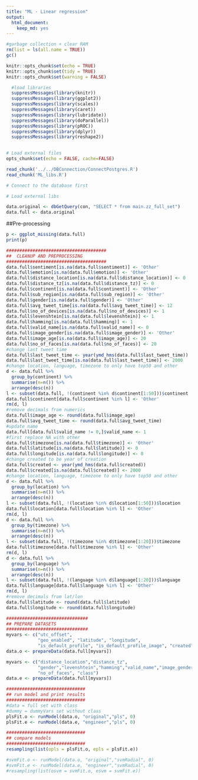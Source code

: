 ```yaml
---
title: "ML - Linear regression"
output: 
  html_document: 
    keep_md: yes
---
```


```r
#garbage collection + clear RAM
rm(list = ls(all.name = TRUE))
gc()
```

```r
knitr::opts_chunk$set(echo = TRUE)
knitr::opts_chunk$set(tidy = TRUE)
knitr::opts_chunk$set(warning = FALSE)
```

```r
  #load libraries
  suppressMessages(library(knitr))
  suppressMessages(library(ggplot2))
  suppressMessages(library(scales))
  suppressMessages(library(caret))
  suppressMessages(library(lubridate))
  suppressMessages(library(doParallel))
  suppressMessages(library(pROC))
  suppressMessages(library(dplyr))
  suppressMessages(library(reshape2))
  
```

```r
# Load external files
opts_chunk$set(echo = FALSE, cache=FALSE)

read_chunk('../../DBConnection/ConnectPostgres.R')
read_chunk('ML_libs.R')
```

```r
# Connect to the database first
```

```r
# Load external libs
```

```r
data.original <- dbGetQuery(con, "SELECT * from main.zz_full_set") 
data.full <- data.original
```

##Pre-processing
```r

p <- ggplot_missing(data.full)
print(p)

######################################
##  CLEANUP AND PREPROCESSING
######################################
data.full$sentiment[is.na(data.full$sentiment)] <- 'Other'
data.full$emotion[is.na(data.full$emotion)] <- 'Other'
data.full$distance_location[is.na(data.full$distance_location)] <- 0
data.full$distance_tz[is.na(data.full$distance_tz)] <- 0
data.full$continent[is.na(data.full$continent)] <- 'Other'
data.full$sub_region[is.na(data.full$sub_region)] <- 'Other'
data.full$gender[is.na(data.full$gender)] <- 'Other'
data.full$avg_tweet_time[is.na(data.full$avg_tweet_time)] <- 12
data.full$no_of_devices[is.na(data.full$no_of_devices)] <- 1
data.full$levenshtein[is.na(data.full$levenshtein)] <- 1
data.full$hamming[is.na(data.full$hamming)] <- 1
data.full$valid_name[is.na(data.full$valid_name)] <- 0
data.full$image_gender[is.na(data.full$image_gender)] <- 'Other'
data.full$image_age[is.na(data.full$image_age)] <- 20
data.full$no_of_faces[is.na(data.full$no_of_faces)] <- 20
#change last tweet time
data.full$last_tweet_time <- year(ymd_hms(data.full$last_tweet_time))
data.full$last_tweet_time[is.na(data.full$last_tweet_time)] <- 2000
#change location, language, timezone to only have top50 and other
d <- data.full %>% 
  group_by(continent) %>%
  summarise(n=n()) %>%
  arrange(desc(n))
l <- subset(data.full, !(continent %in% d$continent[1:50]))$continent
data.full$continent[data.full$continent %in% l] <- 'Other'
rm(d, l)
#remove decimals from numerics
data.full$image_age <- round(data.full$image_age)
data.full$avg_tweet_time <- round(data.full$avg_tweet_time)
#update name
data.full[data.full$valid_name != 0,]$valid_name <- 1
#first replace NA with other
data.full$timezone[is.na(data.full$timezone)] <- 'Other'
data.full$latitude[is.na(data.full$latitude)] <- 0
data.full$longitude[is.na(data.full$longitude)] <- 0
#change created to be year of creation
data.full$created <- year(ymd_hms(data.full$created))
data.full$created[is.na(data.full$created)] <- 2000
#change location, language, timezone to only have top50 and other
d <- data.full %>% 
  group_by(location) %>%
  summarise(n=n()) %>%
  arrange(desc(n))
l <- subset(data.full, !(location %in% d$location[1:50]))$location
data.full$location[data.full$location %in% l] <- 'Other'
rm(d, l)
d <- data.full %>% 
  group_by(timezone) %>%
  summarise(n=n()) %>%
  arrange(desc(n))
l <- subset(data.full, !(timezone %in% d$timezone[1:20]))$timezone
data.full$timezone[data.full$timezone %in% l] <- 'Other'
rm(d, l)
d <- data.full %>% 
  group_by(language) %>%
  summarise(n=n()) %>%
  arrange(desc(n))
l <- subset(data.full, !(language %in% d$language[1:20]))$language
data.full$language[data.full$language %in% l] <- 'Other'
rm(d, l)
#remove decimals from lat/lon
data.full$latitude <- round(data.full$latitude)
data.full$longitude <- round(data.full$longitude)

###############################
## PREPARE DATASETS
###############################
myvars <- c("utc_offset",
            "geo_enabled", "latitude", "longitude",  
            "is_default_profile", "is_default_profile_image", "created", "class")
data.o <- prepareData(data.full[myvars])

myvars <- c("distance_location","distance_tz",
            "gender","levenshtein","hamming","valid_name","image_gender","image_age",
            "no_of_faces", "class")
data.e <- prepareData(data.full[myvars])

##############################
## run model and print results
##############################
#data = full set with class
#dummy = dummyVars set without class
plsFit.o <- runModel(data.o, "original","pls", 0)
plsFit.e <- runModel(data.e, "engineer","pls", 0)

##############################
## compare models
##############################
resampling(list(opls = plsFit.o, epls = plsFit.e))

#svmFit.o <- runModel(data.o, "original","svmRadial", 0)
#svmFit.e <- runModel(data.e, "engineer","svmRadial", 0)
#resampling(list(osvm = svmFit.o, esvm = svmFit.e))
```